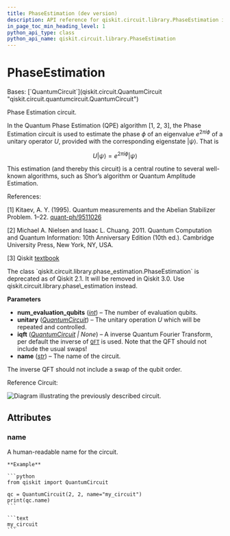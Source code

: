 ```yaml
---
title: PhaseEstimation (dev version)
description: API reference for qiskit.circuit.library.PhaseEstimation in the dev version of qiskit
in_page_toc_min_heading_level: 1
python_api_type: class
python_api_name: qiskit.circuit.library.PhaseEstimation
---
```


# PhaseEstimation

<Class id="qiskit.circuit.library.PhaseEstimation" isDedicatedPage={true} github="https://github.com/Qiskit/qiskit/tree/stable/2.2/qiskit/circuit/library/phase_estimation.py#L22-L106" signature="qiskit.circuit.library.PhaseEstimation(num_evaluation_qubits, unitary, iqft=None, name='QPE')" modifiers="class">
  Bases: [`QuantumCircuit`](qiskit.circuit.QuantumCircuit "qiskit.circuit.quantumcircuit.QuantumCircuit")

  Phase Estimation circuit.

  In the Quantum Phase Estimation (QPE) algorithm \[1, 2, 3], the Phase Estimation circuit is used to estimate the phase $\phi$ of an eigenvalue $e^{2\pi i\phi}$ of a unitary operator $U$, provided with the corresponding eigenstate $|\psi\rangle$. That is

$$
U|\psi\rangle = e^{2\pi i\phi} |\psi\rangle
$$

  This estimation (and thereby this circuit) is a central routine to several well-known algorithms, such as Shor’s algorithm or Quantum Amplitude Estimation.

  References:

  \[1] Kitaev, A. Y. (1995). Quantum measurements and the Abelian Stabilizer Problem. 1–22. [quant-ph/9511026](http://arxiv.org/abs/quant-ph/9511026)

  \[2] Michael A. Nielsen and Isaac L. Chuang. 2011. Quantum Computation and Quantum Information: 10th Anniversary Edition (10th ed.). Cambridge University Press, New York, NY, USA.

  \[3] Qiskit [textbook](https://github.com/Qiskit/textbook/blob/main/notebooks/ch-algorithms/quantum-phase-estimation.ipynb)

  <Admonition title="Deprecated since version 2.1" type="danger">
    The class `qiskit.circuit.library.phase_estimation.PhaseEstimation` is deprecated as of Qiskit 2.1. It will be removed in Qiskit 3.0. Use qiskit.circuit.library.phase\_estimation instead.
  </Admonition>

  **Parameters**

  *   **num\_evaluation\_qubits** ([*int*](https://docs.python.org/3/library/functions.html#int "(in Python v3.13)")) – The number of evaluation qubits.
  *   **unitary** ([*QuantumCircuit*](qiskit.circuit.QuantumCircuit "qiskit.circuit.QuantumCircuit")) – The unitary operation $U$ which will be repeated and controlled.
  *   **iqft** ([*QuantumCircuit*](qiskit.circuit.QuantumCircuit "qiskit.circuit.QuantumCircuit") *| None*) – A inverse Quantum Fourier Transform, per default the inverse of [`QFT`](qiskit.circuit.library.QFT "qiskit.circuit.library.QFT") is used. Note that the QFT should not include the usual swaps!
  *   **name** ([*str*](https://docs.python.org/3/library/stdtypes.html#str "(in Python v3.13)")) – The name of the circuit.

  <Admonition title="Note" type="note">
    The inverse QFT should not include a swap of the qubit order.
  </Admonition>

  Reference Circuit:

  ![Diagram illustrating the previously described circuit.](/docs/images/api/qiskit/dev/qiskit-circuit-library-PhaseEstimation-1.avif)

  ## Attributes

  ### name

  <Attribute id="qiskit.circuit.library.PhaseEstimation.name" attributeTypeHint="str">
    A human-readable name for the circuit.

    **Example**

    ```python
    from qiskit import QuantumCircuit

    qc = QuantumCircuit(2, 2, name="my_circuit")
    print(qc.name)
    ```

    ```text
    my_circuit
    ```
  </Attribute>
</Class>

